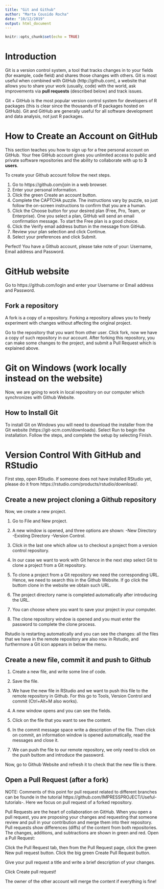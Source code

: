```yaml
---
title: "Git and Github"
author: "Marta Cousido Rocha"
date: "10/12/2019"
output: html_document
---
```


```r
knitr::opts_chunk$set(echo = TRUE)
```

# Introduction 

Git is a version control system, a tool that
tracks changes in to your fields (for example, code field) and shares those changes with others. Git is most useful when combined with GitHub
(http://github.com), a website that allows you to share your work (usually, code) with the world, ask improvements via **pull requests** (described below)
and track issues. 


Git + GitHub is the most popular version control system for developers of R packages (this is clear since the
thousands of R packages hosted on GitHub).
Git and GitHub are generally useful for all software development and data analysis, not just R packages. 


# How to Create an Account on GitHub

This section teaches you how to sign up for a free personal account on GitHub. Your free GitHub account gives you unlimited
access to public and private software repositories and the ability to collaborate with up to **3 users**.

To create your Github account follow the next steps.

1. Go to https://github.com/join in a web browser. 
2. Enter your personal information. 
3. Click the green Create an account button. 
4. Complete the CAPTCHA puzzle. The instructions vary by puzzle, so just follow the on-screen instructions
to confirm that you are a human.
5. Click the Choose button for your desired plan (Free, Pro, Team, or Enterprise). One you select a plan, GitHub will send an email
confirmation message. To start the Free plan is a good choice.
6. Click the Verify email address button in the message from GitHub. 
7. Review your plan selection and click Continue. 
8. Select your preferences and click Submit.

Perfect! You have a Github account, please take note of your: Username, Email address and Password.

# GitHub website

Go to https://github.com/login and enter your Username or Email address and Password.


## Fork a repository

A fork is a copy of a repository. Forking a repository allows you to freely experiment with changes without affecting the original project.


Go to the repository that you want from other user. Click fork, now we have a copy of such repository in our account. After forking this repository, you can make some changes to the project, and submit a Pull Request which is explained above.


# Git on Windows (work locally instead on the website)

Now, we are going to work in local repository  on our computer which synchronizes with Github Website.

## How to Install Git 

To install Git on Windows you will need to download the installer from the Git website (https://git-scm.com/downloads). Select Run to begin the installation. Follow the steps, and complete the setup by selecting Finish.

# Version Control With GitHub and RStudio


First step, open RStudio. If someone does not have installed RStudio yet, please do it from https://rstudio.com/products/rstudio/download/. 


## Create a new project cloning a Github repository

Now, we create a new project.

1. Go to File and New project.

2. A new window is opened, and three options are shown:
  -New Directory
  -Existing Directory 
  -Version Control.
  
3. Click in the last one which allow us to checkout a project from a version control repository. 


4. In our case we want to work with Git hence in the next step select Git to clone a project from a Git repository.  

5. To clone a project from a Git repository  we need the corresponding URL. Hence, we need to search this in the Github Website. If go click the buttom clone in the website we obtain such URL. 

6. The project directory name is completed automatically after introducing the URL. 

7. You can choose where you want to save your project in your computer.

8. The clone repository window is opened and you must enter the password to complete the clone process.

Rstudio is restarting automatically and you can see the changes: all the files that we have in the remote repository are also now in Rstudio, and furthermore a Git icon appears in below the menu.

## Create a new file, commit it and push to Github

1. Create a new file, and write some line of code.

2. Save the file. 

3. We have the new file in RStudio and we want to push this file to the remote repository in Github. For this go to Tools, Version Control and commit (Ctrl+Alt+M also works).

4. A new window opens and you can see the fields. 

5. Click on the file that you want to see the content.

6. In the commit message space write a description of the file. Then click on commit, an information window is opened automatically, read the messages and close it.

7. We can push the file to our remote repository, we only need to click on the push buttom and introduce the password. 

Now, go to Github Website and refresh it to check that the new file is there.


## Open a Pull Request (after a fork)

NOTE: Comments of this point for pull request related to different branches can be founde in the tutorial https://github.com/IMPRESSPROJECT/Useful-tutorials-. Here we focus on pull request of a forked repository.

Pull Requests are the heart of collaboration on GitHub.
When you open a pull request, you are proposing your
changes and requesting that someone review and pull in
your contribution and merge them into their repository. Pull
requests show  differences (diffs) of the content from both repositories. The changes, additions, and subtractions are
shown in green and red. Open a Pull Request:

Click the Pull
Request tab, then
from the Pull Request
page, click the green
New pull request
button. Click the big
green Create Pull
Request button.

Give your pull request
a title and write a
brief description of
your changes.

Click Create pull
request!

The owner of the other account will merge the content if everything is fine!




                                                                                 